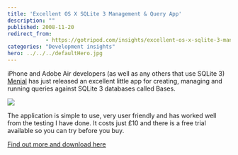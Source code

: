 ```yaml
---
title: 'Excellent OS X SQLite 3 Management & Query App'
description: ""
published: 2008-11-20
redirect_from: 
            - https://gotripod.com/insights/excellent-os-x-sqlite-3-management-query-app/
categories: "Development insights"
hero: ../../../defaultHero.jpg
---
```

iPhone and Adobe Air developers (as well as any others that use SQLite 3) [Menial](http://menial.co.uk) has just released an excellent little app for creating, managing and running queries against SQLite 3 databases called Bases.

[![](https://content.gotripod.com/images/2008/11/schema1-300x254.png)](https://content.gotripod.com/images/2008/11/schema1.png)

The application is simple to use, very user friendly and has worked well from the testing I have done. It costs just £10 and there is a free trial available so you can try before you buy.

[Find out more and download here](http://menial.co.uk/software/base/)
